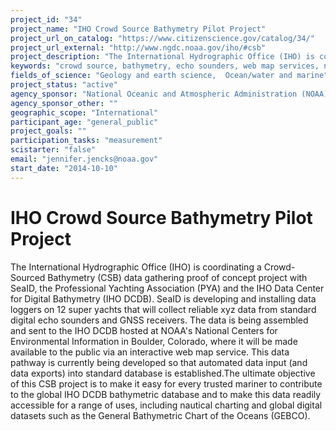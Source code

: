 ```yaml
---
project_id: "34"
project_name: "IHO Crowd Source Bathymetry Pilot Project"
project_url_on_catalog: "https://www.citizenscience.gov/catalog/34/"
project_url_external: "http://www.ngdc.noaa.gov/iho/#csb"
project_description: "The International Hydrographic Office (IHO) is coordinating a Crowd-Sourced Bathymetry (CSB) data gathering proof of concept project with SeaID, the Professional Yachting Association (PYA) and the IHO Data Center for Digital Bathymetry (IHO DCDB). SeaID is developing and installing data loggers on 12 super yachts that will collect reliable xyz data from standard digital echo sounders and GNSS receivers. The data is being assembled and sent to the IHO DCDB hosted at NOAA&#39;s National Centers for Environmental Information in Boulder, Colorado, where it will be made available to the public via an interactive web map service.  This data pathway is currently being developed so that automated data input (and data exports) into standard database is established.The ultimate objective of this CSB project is to make it easy for every trusted mariner to contribute to the global IHO DCDB bathymetric database and to make this data readily accessible for a range of uses, including nautical charting and global digital datasets such as the General Bathymetric Chart of the Oceans (GEBCO)."
keywords: "crowd source, bathymetry, echo sounders, web map services, nautical charting, GEBCO"
fields_of_science: "Geology and earth science,  Ocean/water and marine"
project_status: "active"
agency_sponsor: "National Oceanic and Atmospheric Administration (NOAA)"
agency_sponsor_other: ""
geographic_scope: "International"
participant_age: "general_public"
project_goals: ""
participation_tasks: "measurement"
scistarter: "false"
email: "jennifer.jencks@noaa.gov"
start_date: "2014-10-10"
---
```


# IHO Crowd Source Bathymetry Pilot Project

The International Hydrographic Office (IHO) is coordinating a Crowd-Sourced Bathymetry (CSB) data gathering proof of concept project with SeaID, the Professional Yachting Association (PYA) and the IHO Data Center for Digital Bathymetry (IHO DCDB). SeaID is developing and installing data loggers on 12 super yachts that will collect reliable xyz data from standard digital echo sounders and GNSS receivers. The data is being assembled and sent to the IHO DCDB hosted at NOAA&#39;s National Centers for Environmental Information in Boulder, Colorado, where it will be made available to the public via an interactive web map service.  This data pathway is currently being developed so that automated data input (and data exports) into standard database is established.The ultimate objective of this CSB project is to make it easy for every trusted mariner to contribute to the global IHO DCDB bathymetric database and to make this data readily accessible for a range of uses, including nautical charting and global digital datasets such as the General Bathymetric Chart of the Oceans (GEBCO).
